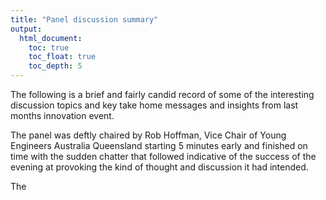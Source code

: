 ```yaml
---
title: "Panel discussion summary"
output:
  html_document:
    toc: true
    toc_float: true
    toc_depth: 5
---
```


The following is a brief and fairly candid record of some of the interesting discussion topics and key take home messages and insights from last months innovation event.

The panel was deftly chaired by Rob Hoffman, Vice Chair of Young Engineers Australia Queensland starting 5 minutes early and finished on time with the sudden chatter that followed indicative of the success of the evening at provoking the kind of thought and discussion it had intended.

The 


